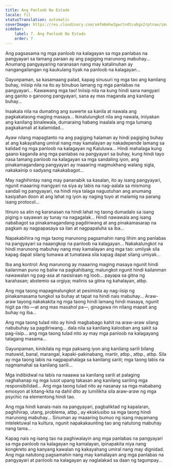 ```yaml
---
title: Ang Panloob Na Estado
locale: fil
statusTranslation: automatic
coverImage: https://res.cloudinary.com/xmfm6mhw3gwctndtcubgx2rptnae/image/upload/v1740468922/small_cover_tratado_de_psicologia_revolucionaria_a4c0dca4e0.webp
sidebar:
    label: 7. Ang Panloob Na Estado
    order: 7
---
```

Ang pagsasama ng mga panloob na kalagayan sa mga panlabas na pangyayari sa tamang paraan ay ang pagiging marunong mabuhay... Anumang pangyayaring naranasan nang may katalinuhan ay nangangailangan ng kaukulang tiyak na panloob na kalagayan...

Gayunpaman, sa kasamaang palad, kapag sinusuri ng mga tao ang kanilang buhay, iniisip nila na ito ay binubuo lamang ng mga panlabas na pangyayari... Kawawang mga tao! Iniisip nila na kung hindi sana nangyari ang ganito o ganoong pangyayari, sana ay mas maganda ang kanilang buhay...

Inaakala nila na dumating ang suwerte sa kanila at nawala ang pagkakataong maging masaya... Ikinalulungkot nila ang nawala, iniiyakan ang kanilang binalewala, dumaraing habang inaalala ang mga lumang pagkakamali at kalamidad...

Ayaw nilang mapagtanto na ang pagiging halaman ay hindi pagiging buhay at ang kakayahang umiral nang may kamalayan ay nakadepende lamang sa kalidad ng mga panloob na kalagayan ng Kaluluwa... Hindi mahalaga kung gaano kaganda ang mga panlabas na pangyayari sa buhay, kung hindi tayo nasa tamang panloob na kalagayan sa mga sandaling iyon, ang pinakamagandang pangyayari ay maaaring magmukhang walang sigla, nakakainip o sadyang nakakabagot...

May naghihintay nang may pananabik sa kasalan, ito ay isang pangyayari, ngunit maaaring mangyari na siya ay labis na nag-aalala sa mismong sandali ng pangyayari, na hindi niya talaga nagustuhan ang anumang kasiyahan doon at ang lahat ng iyon ay naging tuyo at malamig na parang isang protocol...

Itinuro sa atin ng karanasan na hindi lahat ng taong dumadalo sa isang piging o sayawan ay tunay na nagagalak... Hindi nawawala ang isang nababagot sa pinakamagandang pagdiriwang at ang pinakamasarap na pagkain ay nagpapasaya sa ilan at nagpapaluha sa iba...

Napakabihira ng mga taong marunong pagsamahin nang lihim ang panlabas na pangyayari sa naaangkop na panloob na kalagayan... Nakakalungkot na hindi marunong mabuhay nang may kamalayan ang mga tao: umiiyak sila kapag dapat silang tumawa at tumatawa sila kapag dapat silang umiyak...

Iba ang kontrol: Ang marunong ay maaaring maging masaya ngunit hindi kailanman puno ng baliw na pagkahibang; malungkot ngunit hindi kailanman nawawalan ng pag-asa at nasisiraan ng loob... payapa sa gitna ng karahasan; abstemio sa orgiya; malinis sa gitna ng kahalayan, atbp.

Ang mga taong mapagmalungkot at pesimista ay nag-iisip ng pinakamasama tungkol sa buhay at tapat na hindi nais mabuhay... Araw-araw tayong nakakakita ng mga taong hindi lamang hindi masaya, ngunit higit pa rito —at ang mas masahol pa—, ginagawa rin nilang mapait ang buhay ng iba...

Ang mga taong tulad nito ay hindi magbabago kahit na araw-araw silang nabubuhay sa pagdiriwang... dala nila sa kanilang kalooban ang sakit sa pag-iisip... ang mga taong tulad nito ay may mga panloob na kalagayang talagang masama...

Gayunpaman, kinikilala ng mga paksang iyon ang kanilang sarili bilang matuwid, banal, marangal, kapaki-pakinabang, martir, atbp., atbp., atbp. Sila ay mga taong labis na nagpapahalaga sa kanilang sarili; mga taong labis na nagmamahal sa kanilang sarili...

Mga indibidwal na labis na naaawa sa kanilang sarili at palaging naghahanap ng mga lusot upang takasan ang kanilang sariling mga responsibilidad... Ang mga taong tulad nito ay nasanay sa mga mababang emosyon at kitang-kita na dahil dito ay lumilikha sila araw-araw ng mga psychic na elementong hindi tao.

Ang mga hindi kanais-nais na pangyayari, pagbaliktad ng kapalaran, paghihirap, utang, problema, atbp., ay eksklusibo sa mga taong hindi marunong mabuhay... Sinuman ay maaaring bumuo ng isang mayamang intelektuwal na kultura, ngunit napakakaunting tao ang natutong mabuhay nang tama...

Kapag nais ng isang tao na paghiwalayin ang mga panlabas na pangyayari sa mga panloob na kalagayan ng kamalayan, ipinapakita niya nang kongkreto ang kanyang kawalan ng kakayahang umiral nang may dignidad. Ang mga natutong pagsamahin nang may kamalayan ang mga panlabas na pangyayari at panloob na kalagayan ay naglalakad sa daan ng tagumpay...

